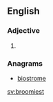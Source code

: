 ==English==

===Adjective===
{{head|en|adjective superlative form}}

# {{lb|en|rare}} {{en-superlative of|broomy}}

===Anagrams===
* [[biostrome#English|biostrome]]

[[sv:broomiest]]